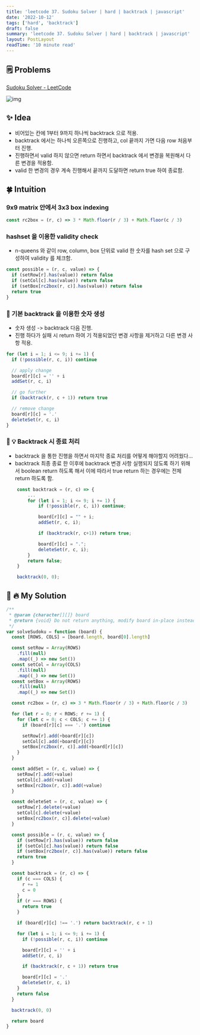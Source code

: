 ```yaml
---
title: 'leetcode 37. Sudoku Solver | hard | backtrack | javascript'
date: '2022-10-12'
tags: ['hard', 'backtrack']
draft: false
summary: 'leetcode 37. Sudoku Solver | hard | backtrack | javascript'
layout: PostLayout
readTime: '10 minute read'
---
```


## 🗒️ Problems

[Sudoku Solver - LeetCode](https://leetcode.com/problems/sudoku-solver/)

![img](https://upload.wikimedia.org/wikipedia/commons/thumb/f/ff/Sudoku-by-L2G-20050714.svg/250px-Sudoku-by-L2G-20050714.svg.png)

## ✨ Idea

- 비어있는 칸에 1부터 9까지 하나씩 backtrack 으로 적용.
- backtrack 에서는 하나씩 오른쪽으로 진행하고, col 끝까지 가면 다음 row 처음부터 진행.
- 진행하면서 valid 하지 않으면 return 하면서 backtrack 에서 변경을 복원해서 다른 변경을 적용함.
- valid 한 변경의 경우 계속 진행해서 끝까지 도달하면 return true 하여 종료함.

## 🍀 Intuition

### 9x9 matrix 안에서 3x3 box indexing

```javascript
const rc2box = (r, c) => 3 * Math.floor(r / 3) + Math.floor(c / 3)
```

### hashset 을 이용한 validity check

- n-queens 와 같이 row, column, box 단위로 valid 한 숫자를 hash set 으로 구성하여 validity 를 체크함.

```javascript
const possible = (r, c, value) => {
  if (setRow[r].has(value)) return false
  if (setCol[c].has(value)) return false
  if (setBox[rc2box(r, c)].has(value)) return false
  return true
}
```

### 🔀 기본 backtrack 을 이용한 숫자 생성

- 숫자 생성 -> backtrack 다음 진행.
- 진행 하다가 실패 시 return 하여 기 적용되었던 변경 사항을 제거하고 다른 변경 사항 적용.

```javascript
for (let i = 1; i <= 9; i += 1) {
  if (!possible(r, c, i)) continue

  // apply change
  board[r][c] = '' + i
  addSet(r, c, i)

  // go further
  if (backtrack(r, c + 1)) return true

  // remove change
  board[r][c] = '.'
  deleteSet(r, c, i)
}
```

### 🔀 💡 Backtrack 시 종료 처리

- backtrack 을 통한 진행을 하면서 마지막 종료 처리를 어떻게 해야할지 어려웠다...
- backtrack 최종 종료 한 이후에 backtrack 변경 사항 실행되지 않도록 하기 위해서 boolean return 하도록 해서 이에 따라서 true return 하는 경우에는 전체 return 하도록 함.

```javascript
    const backtrack = (r, c) => {
        ...
        for (let i = 1; i <= 9; i += 1) {
            if (!possible(r, c, i)) continue;

            board[r][c] = "" + i;
            addSet(r, c, i);

            if (backtrack(r, c+1)) return true;

            board[r][c] = ".";
            deleteSet(r, c, i);
        }
        return false;
    }

    backtrack(0, 0);
```

## 🔀 🔥 My Solution

```javascript
/**
 * @param {character[][]} board
 * @return {void} Do not return anything, modify board in-place instead.
 */
var solveSudoku = function (board) {
  const [ROWS, COLS] = [board.length, board[0].length]

  const setRow = Array(ROWS)
    .fill(null)
    .map((_) => new Set())
  const setCol = Array(COLS)
    .fill(null)
    .map((_) => new Set())
  const setBox = Array(ROWS)
    .fill(null)
    .map((_) => new Set())

  const rc2box = (r, c) => 3 * Math.floor(r / 3) + Math.floor(c / 3)

  for (let r = 0; r < ROWS; r += 1) {
    for (let c = 0; c < COLS; c += 1) {
      if (board[r][c] === '.') continue

      setRow[r].add(+board[r][c])
      setCol[c].add(+board[r][c])
      setBox[rc2box(r, c)].add(+board[r][c])
    }
  }

  const addSet = (r, c, value) => {
    setRow[r].add(+value)
    setCol[c].add(+value)
    setBox[rc2box(r, c)].add(+value)
  }

  const deleteSet = (r, c, value) => {
    setRow[r].delete(+value)
    setCol[c].delete(+value)
    setBox[rc2box(r, c)].delete(+value)
  }

  const possible = (r, c, value) => {
    if (setRow[r].has(value)) return false
    if (setCol[c].has(value)) return false
    if (setBox[rc2box(r, c)].has(value)) return false
    return true
  }

  const backtrack = (r, c) => {
    if (c === COLS) {
      r += 1
      c = 0
    }
    if (r === ROWS) {
      return true
    }

    if (board[r][c] !== '.') return backtrack(r, c + 1)

    for (let i = 1; i <= 9; i += 1) {
      if (!possible(r, c, i)) continue

      board[r][c] = '' + i
      addSet(r, c, i)

      if (backtrack(r, c + 1)) return true

      board[r][c] = '.'
      deleteSet(r, c, i)
    }
    return false
  }

  backtrack(0, 0)

  return board
}
```
